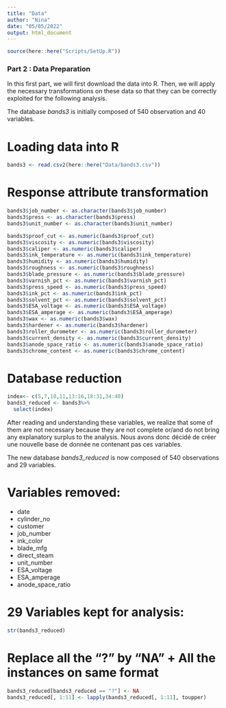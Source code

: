 ```yaml
---
title: "Data"
author: "Nina"
date: "05/05/2022"
output: html_document
---
```


```r
source(here::here("Scripts/SetUp.R"))
```

### Part 2 : Data Preparation 

In this first part, we will first download the data into R. Then, we will apply the necessary transformations on these data so that they can be correctly exploited for the following analysis. 

The database *bands3* is initially composed of 540 observation and 40 variables.

# Loading data into R
```r
bands3 <- read.csv2(here::here("Data/bands3.csv"))
```

# Response attribute transformation 
```r
bands3$job_number <- as.character(bands3$job_number)
bands3$press <- as.character(bands3$press)
bands3$unit_number <- as.character(bands3$unit_number)

bands3$proof_cut <- as.numeric(bands3$proof_cut)
bands3$viscosity <- as.numeric(bands3$viscosity)
bands3$caliper <- as.numeric(bands3$caliper)
bands3$ink_temperature <- as.numeric(bands3$ink_temperature)
bands3$humidity <- as.numeric(bands3$humidity)
bands3$roughness <- as.numeric(bands3$roughness)
bands3$blade_pressure <- as.numeric(bands3$blade_pressure)
bands3$varnish_pct <- as.numeric(bands3$varnish_pct)
bands3$press_speed <- as.numeric(bands3$press_speed)
bands3$ink_pct <- as.numeric(bands3$ink_pct)
bands3$solvent_pct <- as.numeric(bands3$solvent_pct)
bands3$ESA_voltage <- as.numeric(bands3$ESA_voltage)
bands3$ESA_amperage <- as.numeric(bands3$ESA_amperage)
bands3$wax <- as.numeric(bands3$wax)
bands3$hardener <- as.numeric(bands3$hardener)
bands3$roller_durometer <- as.numeric(bands3$roller_durometer)
bands3$current_density <- as.numeric(bands3$current_density)
bands3$anode_space_ratio <- as.numeric(bands3$anode_space_ratio)
bands3$chrome_content <- as.numeric(bands3$chrome_content)
```

# Database reduction 
```r
index<- c(5,7,10,11,13:16,18:31,34:40)
bands3_reduced <- bands3%>%
  select(index)
```

After reading and understanding these variables, we realize that some of them are not necessary because they are not complete or/and do not bring any explanatory surplus to the analysis. Nous avons donc décidé de créer une nouvelle base de donnée ne contenant pas ces variables.

The new database *bands3_reduced* is now composed of 540 observations and 29 variables.

# Variables removed:
- date
- cylinder_no
- customer
- job_number
- ink_color
- blade_mfg
- direct_steam
- unit_number
- ESA_voltage
- ESA_amperage
- anode_space_ratio

# 29 Variables kept for analysis:
```r
str(bands3_reduced) 
```

# Replace all the "?" by "NA" + All the instances on same format
```r
bands3_reduced[bands3_reduced == "?"] <- NA
bands3_reduced[, 1:11] <- lapply(bands3_reduced[, 1:11], toupper)
```

